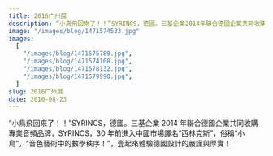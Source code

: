 ```yaml
---
title: 2016广州展
description: “小鳥飛回來了！！”SYRINCS，德國。三基企業2014年聯合德國企業共同收購專業音頻品牌，SYRINCS，30年前進入中國市場譯名“西林克斯”，俗稱“小鳥”，“音色藝術中的數學秩序！”
image: "/images/blog/1471574533.jpg"
images:
  [
    "/images/blog/1471575789.jpg",
    "/images/blog/1471574108.jpg",
    "/images/blog/1471578132.jpg",
    "/images/blog/1471579990.jpg",
  ]
slug: 2016广州展
date: 2016-08-23
---
```


“小鳥飛回來了！！”SYRINCS，德國。三基企業 2014 年聯合德國企業共同收購專業音頻品牌，SYRINCS，30 年前進入中國市場譯名“西林克斯”，俗稱“小鳥”，“音色藝術中的數學秩序！”，壹起來體驗德國設計的嚴謹與厚實！
